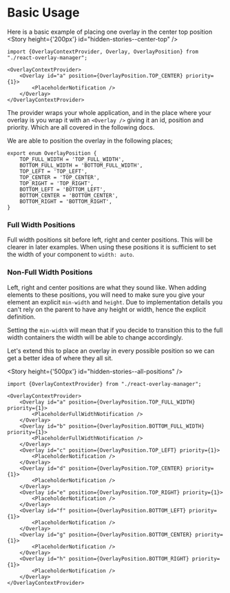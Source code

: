 
<Meta title="Documentation/Basic Usage" />

# Basic Usage

Here is a basic example of placing one overlay in the center top position
<Story height={'200px'} id="hidden-stories--center-top" />

```tsx dark="true"
import {OverlayContextProvider, Overlay, OverlayPosition} from "./react-overlay-manager";

<OverlayContextProvider>
    <Overlay id="a" position={OverlayPosition.TOP_CENTER} priority={1}>
        <PlaceholderNotification />
    </Overlay>
</OverlayContextProvider>
```

The provider wraps your whole application, and in the place where your overlay is you
wrap it with an `<Overlay />` giving it an id, position and priority. Which are
all covered in the following docs.

We are able to position the overlay in the following places;

```tsx dark="true"
export enum OverlayPosition {
    TOP_FULL_WIDTH = 'TOP_FULL_WIDTH',
    BOTTOM_FULL_WIDTH = 'BOTTOM_FULL_WIDTH',
    TOP_LEFT = 'TOP_LEFT',
    TOP_CENTER = 'TOP_CENTER',
    TOP_RIGHT = 'TOP_RIGHT',
    BOTTOM_LEFT = 'BOTTOM_LEFT',
    BOTTOM_CENTER = 'BOTTOM_CENTER',
    BOTTOM_RIGHT = 'BOTTOM_RIGHT',
}
```

### Full Width Positions
Full width positions sit before left, right and center positions. This will be clearer
in later examples. When using these positions it is sufficient to set the width of
your component to `width: auto`.

### Non-Full Width Positions
Left, right and center positions are what they sound like. When adding elements to these
positions, you will need to make sure you give your element an explicit `min-width` and
`height`. Due to implementation details you can't rely on the parent to have any height
or width, hence the explicit definition.

Setting the `min-width` will mean that if you decide to transition this to the full
width containers the width will be able to change accordingly.

Let's extend this to place an overlay in every possible position so we can get a better
idea of where they all sit.

<Story height={'500px'} id="hidden-stories--all-positions" />

```tsx dark="true"
import {OverlayContextProvider} from "./react-overlay-manager";

<OverlayContextProvider>
    <Overlay id="a" position={OverlayPosition.TOP_FULL_WIDTH} priority={1}>
        <PlaceholderFullWidthNotification />
    </Overlay>
    <Overlay id="b" position={OverlayPosition.BOTTOM_FULL_WIDTH} priority={1}>
        <PlaceholderFullWidthNotification />
    </Overlay>
    <Overlay id="c" position={OverlayPosition.TOP_LEFT} priority={1}>
        <PlaceholderNotification />
    </Overlay>
    <Overlay id="d" position={OverlayPosition.TOP_CENTER} priority={1}>
        <PlaceholderNotification />
    </Overlay>
    <Overlay id="e" position={OverlayPosition.TOP_RIGHT} priority={1}>
        <PlaceholderNotification />
    </Overlay>
    <Overlay id="f" position={OverlayPosition.BOTTOM_LEFT} priority={1}>
        <PlaceholderNotification />
    </Overlay>
    <Overlay id="g" position={OverlayPosition.BOTTOM_CENTER} priority={1}>
        <PlaceholderNotification />
    </Overlay>
    <Overlay id="h" position={OverlayPosition.BOTTOM_RIGHT} priority={1}>
        <PlaceholderNotification />
    </Overlay>
</OverlayContextProvider>
```